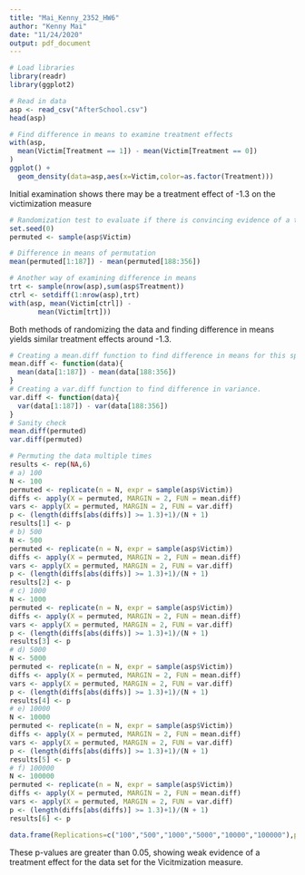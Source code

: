 ```yaml
---
title: "Mai_Kenny_2352_HW6"
author: "Kenny Mai"
date: "11/24/2020"
output: pdf_document
---
```


```r
# Load libraries
library(readr)
library(ggplot2)
```

```r
# Read in data
asp <- read_csv("AfterSchool.csv")
head(asp)
```
```r
# Find difference in means to examine treatment effects
with(asp,
  mean(Victim[Treatment == 1]) - mean(Victim[Treatment == 0])
)
ggplot() +
  geom_density(data=asp,aes(x=Victim,color=as.factor(Treatment)))
```
Initial examination shows there may be a treatment effect of -1.3 on the victimization measure

```r
# Randomization test to evaluate if there is convincing evidence of a treatment effect
set.seed(0)
permuted <- sample(asp$Victim)

# Difference in means of permutation
mean(permuted[1:187]) - mean(permuted[188:356])

# Another way of examining difference in means
trt <- sample(nrow(asp),sum(asp$Treatment))
ctrl <- setdiff(1:nrow(asp),trt)
with(asp, mean(Victim[ctrl]) -
       mean(Victim[trt]))
```
Both methods of randomizing the data and finding difference in means yields similar treatment effects around -1.3.

```r
# Creating a mean.diff function to find difference in means for this specific dataset.
mean.diff <- function(data){
  mean(data[1:187]) - mean(data[188:356])
}
# Creating a var.diff function to find difference in variance.
var.diff <- function(data){
  var(data[1:187]) - var(data[188:356])
}
# Sanity check
mean.diff(permuted)
var.diff(permuted)
```
```r
# Permuting the data multiple times
results <- rep(NA,6)
# a) 100
N <- 100
permuted <- replicate(n = N, expr = sample(asp$Victim))
diffs <- apply(X = permuted, MARGIN = 2, FUN = mean.diff)
vars <- apply(X = permuted, MARGIN = 2, FUN = var.diff)
p <- (length(diffs[abs(diffs)] >= 1.3)+1)/(N + 1)
results[1] <- p
# b) 500
N <- 500
permuted <- replicate(n = N, expr = sample(asp$Victim))
diffs <- apply(X = permuted, MARGIN = 2, FUN = mean.diff)
vars <- apply(X = permuted, MARGIN = 2, FUN = var.diff)
p <- (length(diffs[abs(diffs)] >= 1.3)+1)/(N + 1)
results[2] <- p
# c) 1000
N <- 1000
permuted <- replicate(n = N, expr = sample(asp$Victim))
diffs <- apply(X = permuted, MARGIN = 2, FUN = mean.diff)
vars <- apply(X = permuted, MARGIN = 2, FUN = var.diff)
p <- (length(diffs[abs(diffs)] >= 1.3)+1)/(N + 1)
results[3] <- p
# d) 5000
N <- 5000
permuted <- replicate(n = N, expr = sample(asp$Victim))
diffs <- apply(X = permuted, MARGIN = 2, FUN = mean.diff)
vars <- apply(X = permuted, MARGIN = 2, FUN = var.diff)
p <- (length(diffs[abs(diffs)] >= 1.3)+1)/(N + 1)
results[4] <- p
# e) 10000
N <- 10000
permuted <- replicate(n = N, expr = sample(asp$Victim))
diffs <- apply(X = permuted, MARGIN = 2, FUN = mean.diff)
vars <- apply(X = permuted, MARGIN = 2, FUN = var.diff)
p <- (length(diffs[abs(diffs)] >= 1.3)+1)/(N + 1)
results[5] <- p
# f) 100000
N <- 100000
permuted <- replicate(n = N, expr = sample(asp$Victim))
diffs <- apply(X = permuted, MARGIN = 2, FUN = mean.diff)
vars <- apply(X = permuted, MARGIN = 2, FUN = var.diff)
p <- (length(diffs[abs(diffs)] >= 1.3)+1)/(N + 1)
results[6] <- p
```

```r
data.frame(Replications=c("100","500","1000","5000","10000","100000"),pvalue=results)
```

These p-values are greater than 0.05, showing weak evidence of a treatment effect for the data set for the Vicitmization measure.







